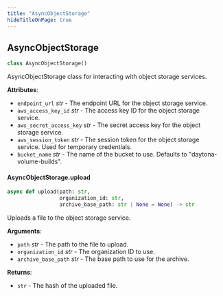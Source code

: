 ```yaml
---
title: "AsyncObjectStorage"
hideTitleOnPage: true
---
```

## AsyncObjectStorage

```python
class AsyncObjectStorage()
```

AsyncObjectStorage class for interacting with object storage services.

**Attributes**:

- `endpoint_url` _str_ - The endpoint URL for the object storage service.
- `aws_access_key_id` _str_ - The access key ID for the object storage service.
- `aws_secret_access_key` _str_ - The secret access key for the object storage service.
- `aws_session_token` _str_ - The session token for the object storage service. Used for temporary credentials.
- `bucket_name` _str_ - The name of the bucket to use. Defaults to "daytona-volume-builds".

#### AsyncObjectStorage.upload

```python
async def upload(path: str,
                 organization_id: str,
                 archive_base_path: str | None = None) -> str
```

Uploads a file to the object storage service.

**Arguments**:

- `path` _str_ - The path to the file to upload.
- `organization_id` _str_ - The organization ID to use.
- `archive_base_path` _str_ - The base path to use for the archive.
  

**Returns**:

- `str` - The hash of the uploaded file.

